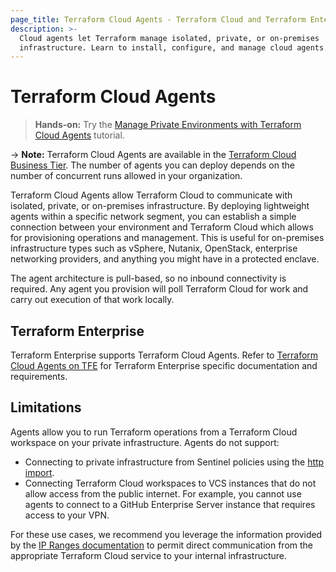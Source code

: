 ```yaml
---
page_title: Terraform Cloud Agents - Terraform Cloud and Terraform Enterprise
description: >-
  Cloud agents let Terraform manage isolated, private, or on-premises
  infrastructure. Learn to install, configure, and manage cloud agents.
---
```


# Terraform Cloud Agents

> **Hands-on:** Try the [Manage Private Environments with Terraform Cloud Agents](https://learn.hashicorp.com/tutorials/terraform/cloud-agents) tutorial.

-> **Note:** Terraform Cloud Agents are available in the [Terraform Cloud Business Tier](https://www.hashicorp.com/products/terraform/pricing). The number of agents you can deploy depends on the number of concurrent runs allowed in your organization.

Terraform Cloud Agents allow Terraform Cloud to communicate with isolated, private, or on-premises infrastructure. By deploying lightweight agents within a specific network segment, you can establish a simple connection between your environment and Terraform Cloud which allows for provisioning operations and management. This is useful for on-premises infrastructure types such as vSphere, Nutanix, OpenStack, enterprise networking providers, and anything you might have in a protected enclave.

The agent architecture is pull-based, so no inbound connectivity is required. Any agent you provision will poll Terraform Cloud for work and carry out execution of that work locally.

## Terraform Enterprise

Terraform Enterprise supports Terraform Cloud Agents. Refer to
[Terraform Cloud Agents on TFE](/enterprise/admin/agents-on-tfe) for Terraform Enterprise specific documentation and requirements.

## Limitations

Agents allow you to run Terraform operations from a Terraform Cloud workspace on your private infrastructure. Agents do not support:

- Connecting to private infrastructure from Sentinel policies using the [http import](https://docs.hashicorp.com/sentinel/imports/http).
- Connecting Terraform Cloud workspaces to VCS instances that do not allow access from the public internet. For example, you cannot use agents to connect to a GitHub Enterprise Server instance that requires access to your VPN.

For these use cases, we recommend you leverage the information provided by the [IP Ranges documentation](/cloud-docs/architectural-details/ip-ranges) to permit direct communication from the appropriate Terraform Cloud service to your internal infrastructure.





